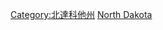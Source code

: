 {{Commonscat|Geography of North Dakota}}

[[Category:北達科他州|Category:北達科他州]]
[[Category:美國各州地理|North Dakota]]